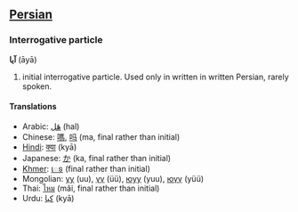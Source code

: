 ==[[Persian]]==
===Interrogative particle===
'''آيا''' (āyā)

# initial interrogative particle. Used only in written in written Persian, rarely spoken.

====Translations====
*Arabic: [[هَل]] (hal)
*Chinese: [[嗎]], [[吗]] (ma, final rather than initial)
*[[Hindi]]: [[क्या]] (kyā)
*Japanese: [[か]] (ka, final rather than initial)
*[[Khmer]]: [[េទ]] (final rather than initial)
*Mongolian: [[уу]] (uu), [[үү]] (üü), [[юуу]] (yuu), [[юүү]] (yüü)
*Thai: [[ไหม]] (mãi, final rather than initial)
*Urdu: [[كيا]] (kyā)